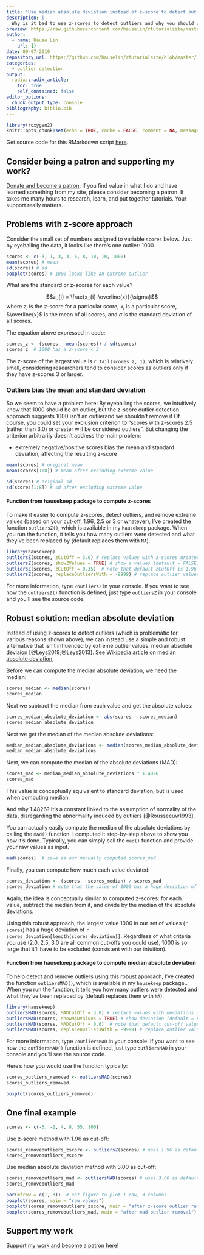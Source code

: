 ```yaml
---
title: "Use median absolute deviation instead of z-score to detect outliers"
description: |
  Why is it bad to use z-scores to detect outliers and why you should use median absolute deviation instead
preview: https://raw.githubusercontent.com/hauselin/rtutorialsite/master/attachments/mad_zscore_outliers.png
author:
  - name: Hause Lin
    url: {}
date: 09-07-2019
repository_url: https://github.com/hauselin/rtutorialsite/blob/master/_posts/2019-10-07-outlier-detection-with-median-absolute-deviation/outlier-detection-with-median-absolute-deviation.Rmd
categories: 
  - outlier detection
output:
  radix::radix_article:
    toc: true
    self_contained: false
editor_options: 
  chunk_output_type: console
bibliography: biblio.bib
---
```


```r
library(roxygen2)
knitr::opts_chunk$set(echo = TRUE, cache = FALSE, comment = NA, message = FALSE, warning = FALSE)
```

Get source code for this RMarkdown script [here](https://github.com/hauselin/rtutorialsite/blob/master/_posts/2019-10-07-outlier-detection-with-median-absolute-deviation/outlier-detection-with-median-absolute-deviation.Rmd).

## Consider being a patron and supporting my work?

[Donate and become a patron](https://donorbox.org/support-my-teaching): If you find value in what I do and have learned something from my site, please consider becoming a patron. It takes me many hours to research, learn, and put together tutorials. Your support really matters.

## Problems with z-score approach

Consider the small set of numbers assigned to variable `scores` below. Just by eyeballing the data, it looks like there's one outlier: 1000

```r
scores <- c(-3, 1, 3, 3, 6, 8, 10, 10, 1000)
mean(scores) # mean 
sd(scores) # sd
boxplot(scores) # 1000 looks like an extreme outlier
```

What are the standard or z-scores for each value? 

$$z_{i} = \frac{x_{i}-\overline{x}}{\sigma}$$
where $z_{i}$ is the z-score for a particular score, $x_{i}$ is a particular score, $\overline{x}$ is the mean of all scores, and $\sigma$ is the standard deviation of all scores.

The equation above expressed in code:

```r
scores_z <- (scores - mean(scores)) / sd(scores)
scores_z  # 1000 has a z-score < 3
```

The z-score of the largest value is `r tail(scores_z, 1)`, which is relatively small, considering researchers tend to consider scores as outliers only if they have z-scores 3 or larger. 

### Outliers bias the mean and standard deviation

So we seem to have a problem here: By eyeballing the scores, we intuitively know that 1000 should be an outlier, but the z-score outlier detection approach suggests 1000 isn't an outlierand we shouldn't remove it Of course, you could set your exclusion criterion to "scores with z-scores 2.5 (rather than 3.0) or greater will be considered outliers". But changing the criterion arbitrarily doesn't address the main problem:

* extremely negative/positive scores bias the mean and standard deviation, affecting the resulting z-score

```r
mean(scores) # original mean
mean(scores[1:8]) # mean after excluding extreme value

sd(scores) # original sd
sd(scores[1:8]) # sd after excluding extreme value
```

#### Function from hausekeep package to compute z-scores

To make it easier to compute z-scores, detect outliers, and remove extreme values (based on your cut-off, 1.96, 2.5 or 3 or whatever), I've created the function `outliersZ()`, which is available in my `hausekeep` package. When you run the function, it tells you how many outliers were detected and what they've been replaced by (default replaces them with `NA`). 

```r
library(hausekeep)
outliersZ(scores, zCutOff = 3.0) # replace values with z-scores greater than ± 3
outliersZ(scores, showZValues = TRUE) # show z values (default = FALSE)
outliersZ(scores, zCutOff = 0.35)  # note that default zCutOff is 1.96
outliersZ(scores, replaceOutliersWith = -9999) # replace outlier values with -9999
```

For more information, type `?outliersZ` in your console. If you want to see how the `outliersZ()` function is defined, just type `outliersZ` in your console and you'll see the source code.

## Robust solution: median absolute deviation

Instead of using z-scores to detect outliers (which is problematic for various reasons shown above), we can instead use a simple and robust alternative that isn't influenced by extreme outlier values: median absolute deviaion [@Leys2019;@Leys2013]. See [Wikipedia article on median absolute deviation](https://en.wikipedia.org/wiki/Median_absolute_deviation), 

Before we can compute the median absolute deviation, we need the median: 

```r
scores_median <- median(scores)
scores_median
```

Next we subtract the median from each value and get the absolute values:

```r
scores_median_absolute_deviation <- abs(scores - scores_median)
scores_median_absolute_deviation
```

Next we get the median of the median absolute deviations:

```r
median_median_absolute_deviations <- median(scores_median_absolute_deviation)
median_median_absolute_deviations
```

Next, we can compute the median of the absolute deviations (MAD):

```r
scores_mad <- median_median_absolute_deviations * 1.4826
scores_mad
```

This value is conceptually equivalent to standard deviation, but is used when computing median.

And why 1.4826? It's a constant linked to the assumption of normality of the data, disregarding the abnormality induced by outliers [@Rousseeuw1993].

You can actually easily compute the median of the absolute deviations by calling the `mad()` function. I computed it step-by-step above to show you how it's done. Typically, you can simply call the `mad()` function and provide your raw values as input.

```r
mad(scores)  # save as our manually computed scores_mad 
```

Finally, you can compute how much each value deviated:

```r
scores_deviation <- (scores - scores_median) / scores_mad
scores_deviation # note that the value of 1000 has a huge deviation of 167!
```

Again, the idea is conceptually similar to computed z-scores: for each value, subtract the median from it, and divide by the median of the absolute deviations.

Using this robust approach, the largest value 1000 in our set of values (`r scores`) has a huge deviation of `r scores_deviation[length(scores_deviation)]`. Regardless of what criteria you use (2.0, 2.5, 3.0 are all common cut-offs you could use), 1000 is so large that it'll have to be excluded (consistent with our intuition).

#### Function from hausekeep package to compute median absolute deviation

To help detect and remove outliers using this robust approach, I've created the function `outliersMAD()`, which is available in my `hausekeep` package.. When you run the function, it tells you how many outliers were detected and what they've been replaced by (default replaces them with `NA`). 

```r
library(hausekeep)
outliersMAD(scores, MADCutOff = 3.0) # replace values with deviations greater than ± 3
outliersMAD(scores, showMADValues = TRUE) # show deviation (default = FALSE)
outliersMAD(scores, MADCutOff = 0.6)  # note that default cut-off value is 3.0
outliersMAD(scores, replaceOutliersWith = -9999) # replace outlier values with -9999
```

For more information, type `?outliersMAD` in your console. If you want to see how the `outliersMAD()` function is defined, just type `outliersMAD` in your console and you'll see the source code.

Here's how you would use the function typically:

```r
scores_outliers_removed <- outliersMAD(scores)
scores_outliers_removed
```

```r
boxplot(scores_outliers_removed)
```

## One final example

```r
scores <- c(-5, -2, 4, 8, 55, 100)
```

Use z-score method with 1.96 as cut-off:

```r
scores_removeoutliers_zscore <- outliersZ(scores) # uses 1.96 as default cutoff
scores_removeoutliers_zscore
```

Use median absolute deviation method with 3.00 as cut-off:

```r
scores_removeoutliers_mad <- outliersMAD(scores) # uses 3.00 as default cutoff
scores_removeoutliers_mad
```

```r
par(mfrow = c(1, 3))  # set figure to plot 1 row, 3 columns
boxplot(scores, main = "raw values")
boxplot(scores_removeoutliers_zscore, main = "after z-score outlier removal")
boxplot(scores_removeoutliers_mad, main = "after mad outlier removal")
```


## Support my work

[Support my work and become a patron here](https://donorbox.org/support-my-teaching)!
